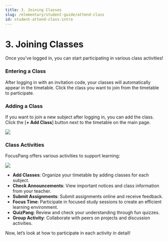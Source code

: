 ```yaml
---
title: 3. Joining Classes
slug: /elementary/student-guide/attend-class
id: student-attend-class-intro
---
```



# 3. Joining Classes

Once you’ve logged in, you can start participating in various class activities!

### Entering a Class

After logging in with an invitation code, your classes will automatically appear in the timetable.
Click the class you want to join from the timetable to participate.

### Adding a Class

If you want to join a new subject after logging in, you can add the class.
Click the [**+ Add Class**] button next to the timetable on the main page.

<Image src="/img/en/elementary/student/03-00.jpg" size="lg" />

### Class Activities

FocusPang offers various activities to support learning:

<Image src="/img/en/middlehigh/student/06-01.jpg" size="lg" />

- **Add Classes**: Organize your timetable by adding classes for each subject.
- **Check Announcements**: View important notices and class information from your teacher.
- **Submit Assignments**: Submit assignments online and receive feedback.
- **Focus Time**: Participate in focused study sessions to create an efficient learning environment.
- **QuizPang**: Review and check your understanding through fun quizzes.
- **Group Activity**: Collaborate with peers on projects and discussion activities.

Now, let’s look at how to participate in each activity in detail!
